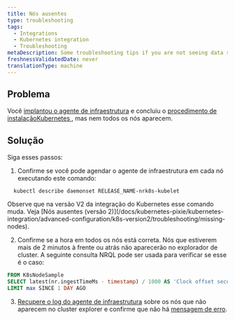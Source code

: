 ```yaml
---
title: Nós ausentes
type: troubleshooting
tags:
  - Integrations
  - Kubernetes integration
  - Troubleshooting
metaDescription: Some troubleshooting tips if you are not seeing data show up for your New Relic's Kubernetes integration.
freshnessValidatedDate: never
translationType: machine
---
```


## Problema

Você [implantou o agente de infraestrutura](/docs/infrastructure/infrastructure-monitoring/get-started/choose-infra-install-method/) e concluiu o [procedimento de instalaçãoKubernetes ](/install/kubernetes/), mas nem todos os nós aparecem.

## Solução

Siga esses passos:

1. Confirme se você pode agendar o agente de infraestrutura em cada nó executando este comando:

```shell
  kubectl describe daemonset RELEASE_NAME-nrk8s-kubelet
```

<Callout variant="caution">
  Observe que na versão V2 da integração do Kubernetes esse comando muda. Veja [Nós ausentes (versão 2)](/docs/kubernetes-pixie/kubernetes-integration/advanced-configuration/k8s-version2/troubleshooting/missing-nodes).
</Callout>

2. Confirme se a hora em todos os nós está correta. Nós que estiverem mais de 2 minutos à frente ou atrás não aparecerão no explorador de cluster. A seguinte consulta NRQL pode ser usada para verificar se esse é o caso:

```sql
FROM K8sNodeSample
SELECT latest(nr.ingestTimeMs - timestamp) / 1000 AS 'Clock offset seconds' FACET nodeName
LIMIT max SINCE 1 DAY AGO
```

3. [Recupere o log do agente de infraestrutura](/docs/kubernetes-pixie/kubernetes-integration/advanced-configuration/get-logs-version/) sobre os nós que não aparecem no cluster explorer e confirme que não há [mensagem de erro](/docs/kubernetes-pixie/kubernetes-integration/troubleshooting/common-error-messages/error-messages).